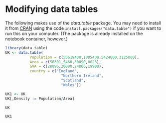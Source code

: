 # Modifying data tables


The following makes use of the *data.table* package. You may need to install it
from [CRAN](https://cran.r-project.org/package=data.table) using the code
`install.packages("data.table")` if you want to run this on your computer. (The package is already installed on
the notebook container, however.)

```r
library(data.table)
UK <- data.table(
           Population = c(55619400,1885400,5424800,3125000),
           Area = c(50301,5460,30090,8023),
           GVA = c(28096,20000,24800,19900),
           country = c("England",
                         "Northern Ireland",
                         "Scotland",
                         "Wales"))
```

```r
UK1 <- UK
UK[,Density := Population/Area]
```

```r
UK
```

```r
UK1
```

